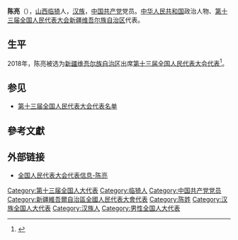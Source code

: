 {{Infobox person
|name=陈亮
|birth_date={{birth year and age|1974|12}}
|ancestor=[[山西|山西]][[临猗|临猗]]
|nationality={{PRC}}
|title=[[全国人大代表|全国人大代表]]
|ethnicity=[[汉族|汉族]]
|gender=男
|party={{cpc}}
|website=[http://210.82.31.1:8084/delegate/viewDelegate.action?dbid=132630 全国人大代表数据库]
}}
'''陈亮'''（{{bd|1974年|12月}}），[[山西|山西]][[临猗|临猗]]人，[[汉族|汉族]]，[[中国共产党|中国共产党]]党员。[[中华人民共和国|中华人民共和国]]政治人物、[[第十三届全国人民代表大会|第十三届全国人民代表大会]][[新疆维吾尔族自治区|新疆维吾尔族自治区]]代表{{refnest|{{Cite web|url=http://210.82.31.1:8084/delegate/viewDelegate.action?dbid=132630|title=全国人民代表大会代表信息-陈亮|accessdate=2020-03-16|work=中国人大网}}}}。

==生平==
2018年，陈亮被选为[[新疆维吾尔族自治区|新疆维吾尔族自治区]]出席[[第十三届全国人民代表大会|第十三届全国人民代表大会]][[第十三届全国人民代表大会代表|代表]]<ref>{{Cite web|title=中华人民共和国第十三届全国人民代表大会代表名单|url=http://www.gov.cn/xinwen/2018-02/24/content_5268538.htm|accessdate=2020-03-16|work=中国政府网}}</ref>。

==参见==
* [[第十三届全国人民代表大会代表名单|第十三届全国人民代表大会代表名单]]

==參考文獻==
{{reflist}}

==外部链接==
{{Portal|中国|政治}}
* [http://210.82.31.1:8084/delegate/viewDelegate.action?dbid=132630 全国人民代表大会代表信息-陈亮]

{{中国政治人物小作品}}
[[Category:第十三届全国人大代表|Category:第十三届全国人大代表]]
[[Category:临猗人|Category:临猗人]]
[[Category:中国共产党党员|Category:中国共产党党员]]
[[Category:新疆維吾爾自治區全國人民代表大會代表|Category:新疆維吾爾自治區全國人民代表大會代表]]
[[Category:陈姓|Category:陈姓]]
[[Category:汉族全国人大代表|Category:汉族全国人大代表]]
[[Category:汉族人|Category:汉族人]]
[[Category:男性全国人大代表|Category:男性全国人大代表]]